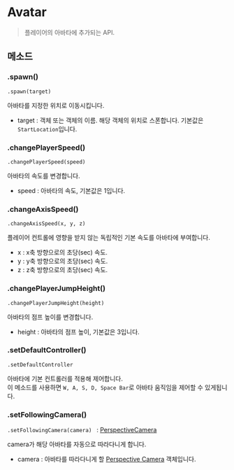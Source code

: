# Avatar

> 플레이어의 아바타에 추가되는 API.

## 메소드

### .spawn()

`.spawn(target) `

아바타를 지정한 위치로 이동시킵니다.

- target : 객체 또는 객체의 이름. 해당 객체의 위치로 스폰합니다. 기본값은 `StartLocation`입니다.

### .changePlayerSpeed()

`.changePlayerSpeed(speed) `

아바타의 속도를 변경합니다.

- speed : 아바타의 속도, 기본값은 1입니다.

### .changeAxisSpeed()

`.changeAxisSpeed(x, y, z) `

플레이어 컨트롤에 영향을 받지 않는 독립적인 기본 속도를 아바타에 부여합니다.

- x : x축 방향으로의 초당(sec) 속도.
- y : y축 방향으로의 초당(sec) 속도.
- z : z축 방향으로의 초당(sec) 속도.

### .changePlayerJumpHeight()

`.changePlayerJumpHeight(height) `

아바타의 점프 높이를 변경합니다.

- height : 아바타의 점프 높이, 기본값은 3입니다.

### .setDefaultController()

`.setDefaultController `  

아바타에 기본 컨트롤러를 적용해 제어합니다.  
이 메소드를 사용하면 `W, A, S, D, Space Bar`로 아바타 움직임을 제어할 수 있게됩니다.  

### .setFollowingCamera()

`.setFollowingCamera(camera) ` : [PerspectiveCamera](../built-in/three/perspective.mdx)  

camera가 해당 아바타를 자동으로 따라다니게 합니다.  

- camera : 아바타를 따라다니게 할 [Perspective Camera](../../script/built-in/three/perspective.mdx) 객체입니다.